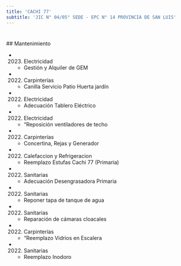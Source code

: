 ```yaml
---
title: 'CACHI 77'
subtitle: 'JIC N° 04/05° SEDE - EPC N° 14 PROVINCIA DE SAN LUIS'
---
```


#


 ## Mantenimiento

*  (2023) Electricidad 
    + Gestión y Alquiler de GEM

*  (2022) Carpinterías 
    + Canilla Servicio Patio Huerta jardín

*  (2022) Electricidad 
    + Adecuación Tablero Eléctrico

*  (2022) Electricidad 
    + "Reposición ventiladores de techo

*  (2022) Carpinterías 
    + Concertina, Rejas y Generador

*  (2022) Calefaccion y Refrigeracion 
    + Reemplazo Estufas Cachi 77 (Primaria)

*  (2022) Sanitarias 
    + Adecuación Desengrasadora Primaria

*  (2022) Sanitarias 
    + Reponer tapa de tanque de agua

*  (2022) Sanitarias 
    + Reparación de cámaras cloacales

*  (2022) Carpinterías 
    + "Reemplazo Vidrios en Escalera

*  (2022) Sanitarias 
    + Reemplazo Inodoro



